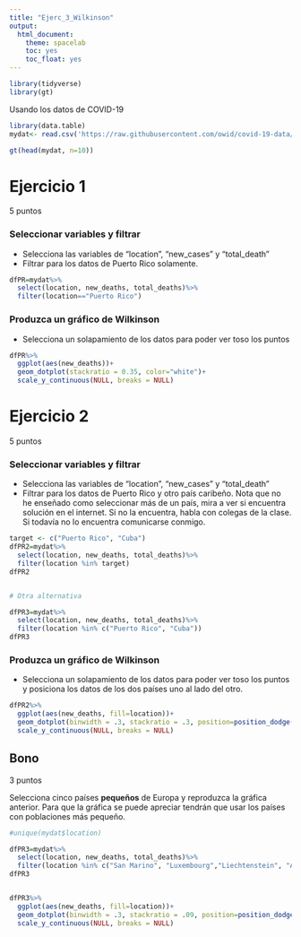 ```yaml
---
title: "Ejerc_3_Wilkinson"
output:
  html_document: 
    theme: spacelab
    toc: yes
    toc_float: yes
---
```


```r
library(tidyverse)
library(gt)
```



Usando los datos de COVID-19

```r
library(data.table)
mydat<- read.csv('https://raw.githubusercontent.com/owid/covid-19-data/master/public/data/owid-covid-data.csv')

gt(head(mydat, n=10))
```

# Ejercicio 1
5 puntos


### Seleccionar variables y filtrar 

 - Selecciona las variables de "location", "new_cases" y "total_death" 
 - Filtrar para los datos de Puerto Rico solamente. 


```r
dfPR=mydat%>%
  select(location, new_deaths, total_deaths)%>%
  filter(location=="Puerto Rico")
```

###  Produzca un gráfico de Wilkinson

 - Selecciona un solapamiento de los datos para poder ver toso los puntos

```r
dfPR%>%
  ggplot(aes(new_deaths))+
  geom_dotplot(stackratio = 0.35, color="white")+
  scale_y_continuous(NULL, breaks = NULL)
```


# Ejercicio 2 
5 puntos


### Seleccionar variables y filtrar 

 - Selecciona las variables de "location", "new_cases" y "total_death" 
 - Filtrar para los datos de Puerto Rico y otro país caribeño. Nota que no he enseñado como seleccionar más de un país, mira a ver si encuentra solución en el internet. Si no la encuentra, habla con colegas de la clase. Si todavía no lo encuentra comunicarse conmigo.       
 
 
 
 
```r

target <- c("Puerto Rico", "Cuba")
dfPR2=mydat%>%
  select(location, new_deaths, total_deaths)%>%
  filter(location %in% target)
dfPR2


# Otra alternativa

dfPR3=mydat%>%
  select(location, new_deaths, total_deaths)%>%
  filter(location %in% c("Puerto Rico", "Cuba"))
dfPR3


```

###  Produzca un gráfico de Wilkinson

 - Selecciona un solapamiento de los datos para poder ver toso los puntos y posiciona los datos de los dos países uno al lado del otro. 


```r
dfPR2%>%
  ggplot(aes(new_deaths, fill=location))+
  geom_dotplot(binwidth = .3, stackratio = .3, position=position_dodge(width = .7))+
  scale_y_continuous(NULL, breaks = NULL)
```


## Bono  
3 puntos

Selecciona cinco países **pequeños** de Europa y reproduzca la gráfica anterior. Para que la gráfica se puede apreciar tendrán que usar los países con poblaciones más pequeño. 


```r
#unique(mydat$location)

dfPR3=mydat%>%
  select(location, new_deaths, total_deaths)%>%
  filter(location %in% c("San Marino", "Luxembourg","Liechtenstein", "Andorra", "Slovenia" ))
dfPR3


dfPR3%>%
  ggplot(aes(new_deaths, fill=location))+
  geom_dotplot(binwidth = .3, stackratio = .09, position=position_dodge(width = .7))+
  scale_y_continuous(NULL, breaks = NULL)
```



